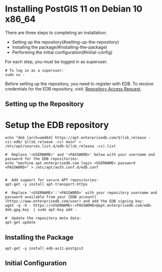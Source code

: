 # Installing PostGIS 11 on Debian 10 x86_64

There are three steps to completing an installation:

- Setting up the repository(#setting-up-the-repository)
- Installing the package(#installing-the-package)
- Performing the initial configuration(#initial-config)

For each step, you must be logged in as superuser.

```shell
# To log in as a superuser:
sudo su -
```

Before setting up the repository, you need to register with EDB. To receive credentials for the EDB repository, visit: [Repository Access Request](https://www.enterprisedb.com/repository-access-request).

## Setting up the Repository

# Setup the EDB repository

```shell
echo "deb [arch=amd64] https://apt.enterprisedb.com/$(lsb_release -cs)-edb/ $(lsb_release -cs) main" > /etc/apt/sources.list.d/edb-$(lsb_release -cs).list

#  Replace '<USERNAME>' and '<PASSWORD>' below with your username and password for the EDB repositories:
echo "machine apt.enterprisedb.com login <USERNAME> password <PASSWORD>" > /etc/apt/auth.conf.d/edb.conf


#  Add support for secure APT repositories:
apt-get -y install apt-transport-https

#  Replace '<USERNAME>':'<PASSWORD>' with your repository username and password available from your [EDB account](https://www.enterprisedb.com/user) and add the EDB signing key:
wget -q -O - https://<USERNAME>:<PASSWORD>@apt.enterprisedb.com/edb-deb.gpg.key  | sudo apt-key add -

#  Update the repository meta data:
apt-get update
```

## Installing the Package

```shell
apt-get -y install edb-as11-postgis3
```

## Initial Configuration
